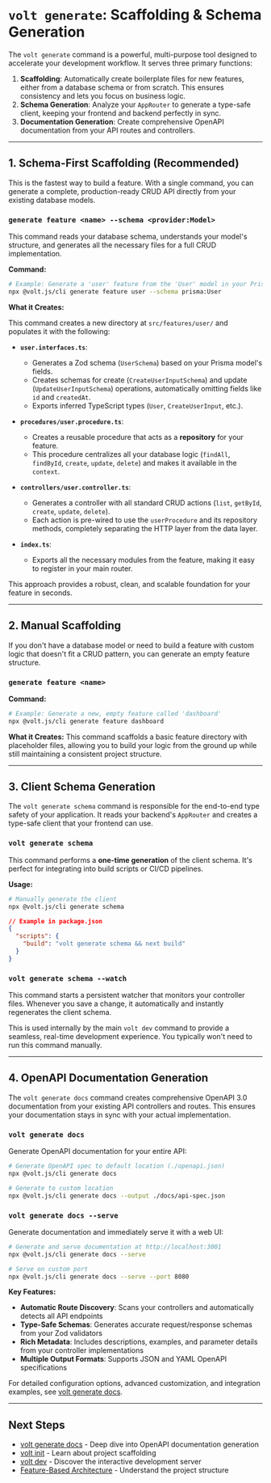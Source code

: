 # `volt generate`: Scaffolding & Schema Generation

The `volt generate` command is a powerful, multi-purpose tool designed to accelerate your development workflow. It serves three primary functions:

1.  **Scaffolding**: Automatically create boilerplate files for new features, either from a database schema or from scratch. This ensures consistency and lets you focus on business logic.
2.  **Schema Generation**: Analyze your `AppRouter` to generate a type-safe client, keeping your frontend and backend perfectly in sync.
3.  **Documentation Generation**: Create comprehensive OpenAPI documentation from your API routes and controllers.

---

## 1. Schema-First Scaffolding (Recommended)

This is the fastest way to build a feature. With a single command, you can generate a complete, production-ready CRUD API directly from your existing database models.

### `generate feature <name> --schema <provider:Model>`

This command reads your database schema, understands your model's structure, and generates all the necessary files for a full CRUD implementation.

**Command:**

```bash
# Example: Generate a 'user' feature from the 'User' model in your Prisma schema
npx @volt.js/cli generate feature user --schema prisma:User
```

**What it Creates:**

This command creates a new directory at `src/features/user/` and populates it with the following:

*   **`user.interfaces.ts`**:
    *   Generates a Zod schema (`UserSchema`) based on your Prisma model's fields.
    *   Creates schemas for create (`CreateUserInputSchema`) and update (`UpdateUserInputSchema`) operations, automatically omitting fields like `id` and `createdAt`.
    *   Exports inferred TypeScript types (`User`, `CreateUserInput`, etc.).

*   **`procedures/user.procedure.ts`**:
    *   Creates a reusable procedure that acts as a **repository** for your feature.
    *   This procedure centralizes all your database logic (`findAll`, `findById`, `create`, `update`, `delete`) and makes it available in the `context`.

*   **`controllers/user.controller.ts`**:
    *   Generates a controller with all standard CRUD actions (`list`, `getById`, `create`, `update`, `delete`).
    *   Each action is pre-wired to use the `userProcedure` and its repository methods, completely separating the HTTP layer from the data layer.

*   **`index.ts`**:
    *   Exports all the necessary modules from the feature, making it easy to register in your main router.

This approach provides a robust, clean, and scalable foundation for your feature in seconds.

---

## 2. Manual Scaffolding

If you don't have a database model or need to build a feature with custom logic that doesn't fit a CRUD pattern, you can generate an empty feature structure.

### `generate feature <name>`

**Command:**
```bash
# Example: Generate a new, empty feature called 'dashboard'
npx @volt.js/cli generate feature dashboard
```

**What it Creates:**
This command scaffolds a basic feature directory with placeholder files, allowing you to build your logic from the ground up while still maintaining a consistent project structure.

---

## 3. Client Schema Generation

The `volt generate schema` command is responsible for the end-to-end type safety of your application. It reads your backend's `AppRouter` and creates a type-safe client that your frontend can use.

### `volt generate schema`

This command performs a **one-time generation** of the client schema. It's perfect for integrating into build scripts or CI/CD pipelines.

**Usage:**
```bash
# Manually generate the client
npx @volt.js/cli generate schema
```
```json
// Example in package.json
{
  "scripts": {
    "build": "volt generate schema && next build"
  }
}
```

### `volt generate schema --watch`

This command starts a persistent watcher that monitors your controller files. Whenever you save a change, it automatically and instantly regenerates the client schema.

This is used internally by the main `volt dev` command to provide a seamless, real-time development experience. You typically won't need to run this command manually.

---

## 4. OpenAPI Documentation Generation

The `volt generate docs` command creates comprehensive OpenAPI 3.0 documentation from your existing API controllers and routes. This ensures your documentation stays in sync with your actual implementation.

### `volt generate docs`

Generate OpenAPI documentation for your entire API:

```bash
# Generate OpenAPI spec to default location (./openapi.json)
npx @volt.js/cli generate docs

# Generate to custom location
npx @volt.js/cli generate docs --output ./docs/api-spec.json
```

### `volt generate docs --serve`

Generate documentation and immediately serve it with a web UI:

```bash
# Generate and serve documentation at http://localhost:3001
npx @volt.js/cli generate docs --serve

# Serve on custom port
npx @volt.js/cli generate docs --serve --port 8080
```

**Key Features:**
- **Automatic Route Discovery**: Scans your controllers and automatically detects all API endpoints
- **Type-Safe Schemas**: Generates accurate request/response schemas from your Zod validators
- **Rich Metadata**: Includes descriptions, examples, and parameter details from your controller implementations
- **Multiple Output Formats**: Supports JSON and YAML OpenAPI specifications

For detailed configuration options, advanced customization, and integration examples, see [volt generate docs](/docs/cli-and-tooling/volt-generate-docs).

---

## Next Steps

- [volt generate docs](/docs/cli-and-tooling/volt-generate-docs) - Deep dive into OpenAPI documentation generation
- [volt init](/docs/cli-and-tooling/volt-init) - Learn about project scaffolding
- [volt dev](/docs/cli-and-tooling/volt-dev) - Discover the interactive development server
- [Feature-Based Architecture](/docs/backend/feature-based-architecture) - Understand the project structure